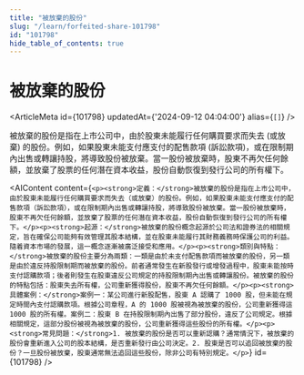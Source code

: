 ```yaml
---
title: "被放棄的股份"
slug: "/learn/forfeited-share-101798"
id: "101798"
hide_table_of_contents: true
---
```



# 被放棄的股份

<ArticleMeta id={101798} updatedAt={'2024-09-12 04:04:00'} alias={`[]`} />
<div className='border-solid border-b border-t-0 my-4 border-[var(--ifm-color-gray-300)]' />

被放棄的股份是指在上市公司中，由於股東未能履行任何購買要求而失去 (或放棄) 的股份。例如，如果股東未能支付應支付的配售款項 (訴訟款項)，或在限制期內出售或轉讓持股，將導致股份被放棄。當一股份被放棄時，股東不再欠任何餘額，並放棄了股票的任何潛在資本收益，股份自動恢復到發行公司的所有權下。

<AIContent content={`<p><strong>定義：</strong>被放棄的股份是指在上市公司中，由於股東未能履行任何購買要求而失去（或放棄）的股份。例如，如果股東未能支付應支付的配售款項（訴訟款項），或在限制期內出售或轉讓持股，將導致股份被放棄。當一股份被放棄時，股東不再欠任何餘額，並放棄了股票的任何潛在資本收益，股份自動恢復到發行公司的所有權下。</p><p><strong>起源：</strong>被放棄的股份概念起源於公司法和證券法的相關規定，旨在確保公司能夠有效管理其股本結構，並在股東未能履行其財務義務時保護公司的利益。隨着資本市場的發展，這一概念逐漸被廣泛接受和應用。</p><p><strong>類別與特點：</strong>被放棄的股份主要分為兩類：一類是由於未支付配售款項而被放棄的股份，另一類是由於違反持股限制期而被放棄的股份。前者通常發生在新股發行或增發過程中，股東未能按時支付認購款項；後者則發生在股東違反公司規定的持股限制期內出售或轉讓股份。被放棄的股份的特點包括：股東失去所有權，公司重新獲得股份，股東不再欠任何餘額。</p><p><strong>具體案例：</strong>案例一：某公司進行新股配售，股東 A 認購了 1000 股，但未能在規定時間內支付認購款項。根據公司章程，A 的 1000 股被視為被放棄的股份，公司重新獲得這 1000 股的所有權。案例二：股東 B 在持股限制期內出售了部分股份，違反了公司規定。根據相關規定，這部分股份被視為被放棄的股份，公司重新獲得這些股份的所有權。</p><p><strong>常見問題：</strong>1. 被放棄的股份是否可以重新認購？通常情況下，被放棄的股份會重新進入公司的股本結構，是否重新發行由公司決定。2. 股東是否可以追回被放棄的股份？一旦股份被放棄，股東通常無法追回這些股份，除非公司有特別規定。</p>`} id={101798} />
